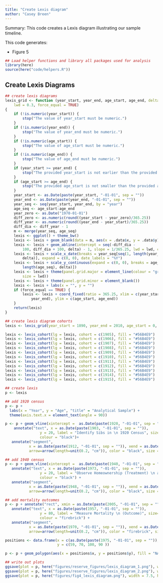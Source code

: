 ```yaml
---
title: "Create Lexis diagram"
author: "Casey Breen"
---
```


Summary: This code creates a Lexis diagram illustrating our sample timeline. 

This code generates: 

- Figure 5

```r
## Load helper functions and library all packages used for analysis
library(here)
source(here("code/helpers.R"))
```

## Create Lexis Diagrams

```r
## create lexis diagrams 
lexis_grid <- function (year_start, year_end, age_start, age_end, delta = 1, 
    lwd = 0.3, force_equal = TRUE) 
{
    if (!is.numeric(year_start)) {
        stop("The value of year_start must be numeric.")
    }
    if (!is.numeric(year_end)) {
        stop("The value of year_end must be numeric.")
    }
    if (!is.numeric(age_start)) {
        stop("The value of age_start must be numeric.")
    }
    if (!is.numeric(age_end)) {
        stop("The value of age_end must be numeric.")
    }
    if (year_start >= year_end) {
        stop("The provided year_start is not earlier than the provided year_end.")
    }
    if (age_start >= age_end) {
        stop("The provided age_start is not smaller than the provided age_end.")
    }
    year_start <- as.Date(paste(year_start, "-01-01", sep = ""))
    year_end <- as.Date(paste(year_end, "-01-01", sep = ""))
    year_seq <- seq(year_start, year_end, by = "year")
    age_seq <- age_start:age_end
    year_zero <- as.Date("1970-01-01")
    diff_zero <- as.numeric(round((year_start - year_zero)/365.25))
    diff_year <- as.numeric(round((year_end - year_start)/365.25))
    diff_dia <- diff_year - 1
    m <- merge(year_seq, age_seq)
    lexis <- ggplot() + theme_bw()
    lexis <- lexis + geom_blank(data = m, aes(x = .data$x, y = .data$y))
    lexis <- lexis + geom_abline(intercept = seq(-diff_dia - 
        100, diff_dia + 100, delta) - 1, slope = 1/365.25, lwd = lwd, color = "grey95")
    lexis <- lexis + scale_x_date(breaks = year_seq[seq(1, length(year_seq), 
        delta)], expand = c(0, 0), date_labels = "%Y")
    lexis <- lexis + scale_y_continuous(expand = c(0, 0), breaks = age_seq[seq(1, 
        length(age_seq), delta)])
    lexis <- lexis + theme(panel.grid.major = element_line(colour = "grey95", 
        size = lwd))
    lexis <- lexis + theme(panel.grid.minor = element_blank())
    lexis <- lexis + labs(x = "", y = "")
    if (force_equal == TRUE) {
        lexis <- lexis + coord_fixed(ratio = 365.25, xlim = c(year_start, 
            year_end), ylim = c(age_start, age_end))
    }
    return(lexis)
}

## create lexis diagram cohorts 
lexis <- lexis_grid(year_start = 1890, year_end = 2010, age_start = 0, age_end = 110, delta = 10)

lexis <- lexis_cohort(lg = lexis, cohort = c(1905), fill = "#56B4E9")
lexis <- lexis_cohort(lg = lexis, cohort = c(1906), fill = "#56B4E9")
lexis <- lexis_cohort(lg = lexis, cohort = c(1907), fill = "#56B4E9")
lexis <- lexis_cohort(lg = lexis, cohort = c(1908), fill = "#56B4E9")
lexis <- lexis_cohort(lg = lexis, cohort = c(1909), fill = "#56B4E9")
lexis <- lexis_cohort(lg = lexis, cohort = c(1910), fill = "#56B4E9")
lexis <- lexis_cohort(lg = lexis, cohort = c(1911), fill = "#56B4E9")
lexis <- lexis_cohort(lg = lexis, cohort = c(1912), fill = "#56B4E9")
lexis <- lexis_cohort(lg = lexis, cohort = c(1913), fill = "#56B4E9")
lexis <- lexis_cohort(lg = lexis, cohort = c(1914), fill = "#56B4E9")
lexis <- lexis_cohort(lg = lexis, cohort = c(1915), fill = "#56B4E9") 

## create lexis 
p <- lexis

## add 1920 census 
p <- p + 
  labs(x = "Year", y = "Age", "title" = "Analytical Sample") + 
  theme(axis.text.x = element_text(angle = 90))

p <- p + geom_vline(xintercept =  as.Date(paste(1920, "-01-01", sep = "")), color = "black", linetype = "dashed", size = .7) + 
    annotate("text", x = as.Date(paste(1903, "-01-01", sep = "")), 
                y = 20, label = "Identify Sibs in \n 1920 Census", size= 3, 
                colour = "black")+ 
   annotate("segment", 
           x = as.Date(paste(1912, "-01-01", sep = "")), xend = as.Date(paste(1919, "-01-01", sep = "")), y = 20, yend = 20,
           arrow=arrow(length=unit(0.2, "cm")), color = "black", size = .7)

## add 1940 census 
p <- p + geom_vline(xintercept =  as.Date(paste(1940, "-01-01", sep = "")), color = "black", linetype = "dashed", size = .7) + 
   annotate("text", x = as.Date(paste(1973, "-01-01", sep = "")), 
                y = 20, label = "Observe Homeownership (Treatment) \n and Covariates in 1940 Census", size= 3, 
                colour = "black") +
   annotate("segment", 
           x = as.Date(paste(1948, "-01-01", sep = "")), xend = as.Date(paste(1941, "-01-01", sep = "")), y = 20, yend = 20,
           arrow=arrow(length=unit(0.2, "cm")), color = "black", size = .7)

## add mortality outcomes 
p <- p + annotate("rect", xmin = as.Date(paste(2005, "-01-01", sep = "")), xmax = as.Date(paste(1975, "-01-01", sep = "")), ymin = 60, ymax = 110, alpha = .2, fill = "firebrick") + 
   annotate("text", x = as.Date(paste(1957, "-01-01", sep = "")), 
                y = 80, label = "Measure Mortality \n (Outcome)", size= 3, 
                colour = "firebrick") +
   annotate("segment", 
           x = as.Date(paste(1970, "-01-01", sep = "")), xend = as.Date(paste(1975, "-01-01", sep = "")), y = 80, yend = 80,
           arrow=arrow(length=unit(0.2, "cm")), color = "firebrick", size = .7)

positions <- data.frame(x = c(as.Date(paste(1975, "-01-01", sep = "")), as.Date(paste(1975, "-01-01", sep = "")), as.Date(paste(2005, "-01-01", sep = "")), as.Date(paste(2005, "-01-01", sep = ""))),
                        y = c(59, 70, 100, 90 ))

p <- p + geom_polygon(aes(x = positions$x, y = positions$y), fill = "NA", color = "black", linetype = "dotted", size= .7)

## write out plots 
ggsave(plot = p, here("figures/reserve_figures/lexis_diagram_1.png"), width = 7.5, height = 5.4)
ggsave(plot = p, here("figures/reserve_figures/lexis_diagram_2.png"), width = 7.5, height = 5.4)
ggsave(plot = p, here("figures/fig4_lexis_diagram.png"), width = 7.5, height = 5.4)
```

